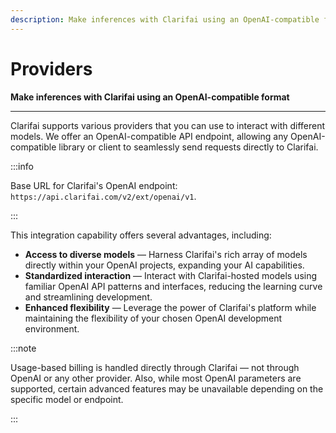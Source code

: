 ```yaml
---
description: Make inferences with Clarifai using an OpenAI-compatible format
---
```


# Providers
**Make inferences with Clarifai using an OpenAI-compatible format**
<hr />

Clarifai supports various providers that you can use to interact with different models. We offer an OpenAI-compatible API endpoint, allowing any OpenAI-compatible library or client to seamlessly send requests directly to Clarifai.

:::info

Base URL for Clarifai's OpenAI endpoint: `https://api.clarifai.com/v2/ext/openai/v1`.

:::

This integration capability offers several advantages, including:

- **Access to diverse models** — Harness Clarifai's rich array of models directly within your OpenAI projects, expanding your AI capabilities.
- **Standardized interaction** — Interact with Clarifai-hosted models using familiar OpenAI API patterns and interfaces, reducing the learning curve and streamlining development.
- **Enhanced flexibility** — Leverage the power of Clarifai's platform while maintaining the flexibility of your chosen OpenAI development environment.

:::note

Usage-based billing is handled directly through Clarifai — not through OpenAI or any other provider. Also, while most OpenAI parameters are supported, certain advanced features may be unavailable depending on the specific model or endpoint.

:::


<DocCardList items={useCurrentSidebarCategory().items}/>